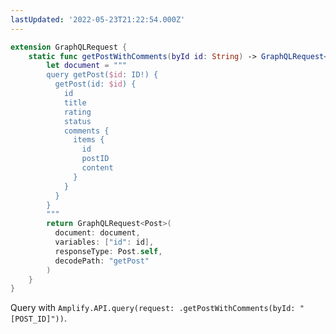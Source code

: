 ```yaml
---
lastUpdated: '2022-05-23T21:22:54.000Z'
---
```

```swift
extension GraphQLRequest {
    static func getPostWithComments(byId id: String) -> GraphQLRequest<Post> {
        let document = """
        query getPost($id: ID!) {
          getPost(id: $id) {
            id
            title
            rating
            status
            comments {
              items {
                id
                postID
                content
              }
            }
          }
        }
        """
        return GraphQLRequest<Post>(
          document: document,
          variables: ["id": id],
          responseType: Post.self,
          decodePath: "getPost"
        )
    }
}

```
Query with `Amplify.API.query(request: .getPostWithComments(byId: "[POST_ID]"))`. 
